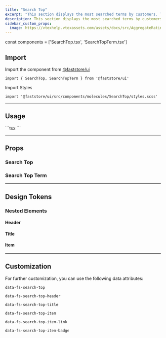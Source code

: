 ```yaml
---
title: "Search Top"
excerpt: "This section displays the most searched terms by customers. This component is part of the Search feature."
description: This section displays the most searched terms by customers.
sidebar_custom_props:
  image: https://vtexhelp.vtexassets.com/assets/docs/src/AggregateRating___a8300916874f5a11de7633b7cabc12e9.png
---
```



const components = ['SearchTop.tsx', 'SearchTopTerm.tsx']



## Import

Import the component from [@faststore/ui](/../components)

```tsx
import { SearchTop, SearchTopTerm } from '@faststore/ui'
```

Import Styles

```tsx
import '@faststore/ui/src/components/molecules/SearchTop/styles.scss'
```

---

## Usage

<OverviewSection>
  <SearchTop title="Top Search">
    <SearchTopTerm value="Notebooks" linkProps={{ href: '#' }} index={0} />
    <SearchTopTerm value="Laser Printer" linkProps={{ href: '#' }} index={1} />
    <SearchTopTerm
      value="Bluetooth Keyboard"
      linkProps={{ href: '#' }}
      index={2}
    />
  </SearchTop>
</OverviewSection>
```tsx
<SearchTop title="Top Search">
  <SearchTopTerm value="Notebooks" linkProps={{ href: '#' }} index={0} />
  <SearchTopTerm value="Laser Printer" linkProps={{ href: '#' }} index={1} />
  <SearchTopTerm
    value="Bluetooth Keyboard"
    linkProps={{ href: '#' }}
    index={2}
  />
</SearchTop>
```

---

## Props

### Search Top

<ComponentPropsSection component="SearchTop" />

### Search Top Term

<ComponentPropsSection component="SearchTopTerm" />

---

## Design Tokens

<TokenTable>
  <TokenRow token="--fs-search-top-padding-top" value="var(--fs-spacing-2)" />
  <TokenRow token="--fs-search-top-padding-right" value="var(--fs-spacing-3)" />
  <TokenRow
    token="--fs-search-top-padding-bottom"
    value="var(--fs-search-top-padding-top)"
  />
  <TokenRow
    token="--fs-search-top-padding-left"
    value="var(--fs-search-top-padding-right)"
  />
  <TokenDivider />
  <TokenRow
    token="--fs-search-top-transition-property"
    value="var(--fs-transition-property)"
  />
  <TokenRow
    token="--fs-search-top-transition-function"
    value="var(--fs-transition-function)"
  />
  <TokenRow
    token="--fs-search-top-transition-timing"
    value="var(--fs-transition-timing)"
  />
</TokenTable>

### Nested Elements

#### Header

<TokenTable>
  <TokenRow
    token="--fs-search-top-header-padding-top"
    value="var(--fs-spacing-1)"
  />
  <TokenRow
    token="--fs-search-top-header-padding-bottom"
    value="var(--fs-search-top-header-padding-top)"
  />
</TokenTable>

#### Title

<TokenTable>
  <TokenRow
    token="--fs-search-top-title-size"
    value="var(--fs-text-size-lead)"
  />
  <TokenRow token="--fs-search-top-title-line-height" value="1.5" />
</TokenTable>

#### Item

<TokenTable>
  <TokenRow
    token="--fs-search-top-item-column-gap"
    value="var(--fs-spacing-1)"
  />
  <TokenRow
    token="--fs-search-top-item-text-size"
    value="var(--fs-text-size-2)"
  />
  <TokenRow token="--fs-search-top-item-line-height" value="1.25" />
  <TokenRow
    token="--fs-search-top-item-bkg-color-hover"
    value="var(--fs-color-tertiary-bkg-hover)"
    isColor
  />
</TokenTable>

---

## Customization

For further customization, you can use the following data attributes:

`data-fs-search-top`

`data-fs-search-top-header`

`data-fs-search-top-title`

`data-fs-search-top-item`

`data-fs-search-top-item-link`

`data-fs-search-top-item-badge`
